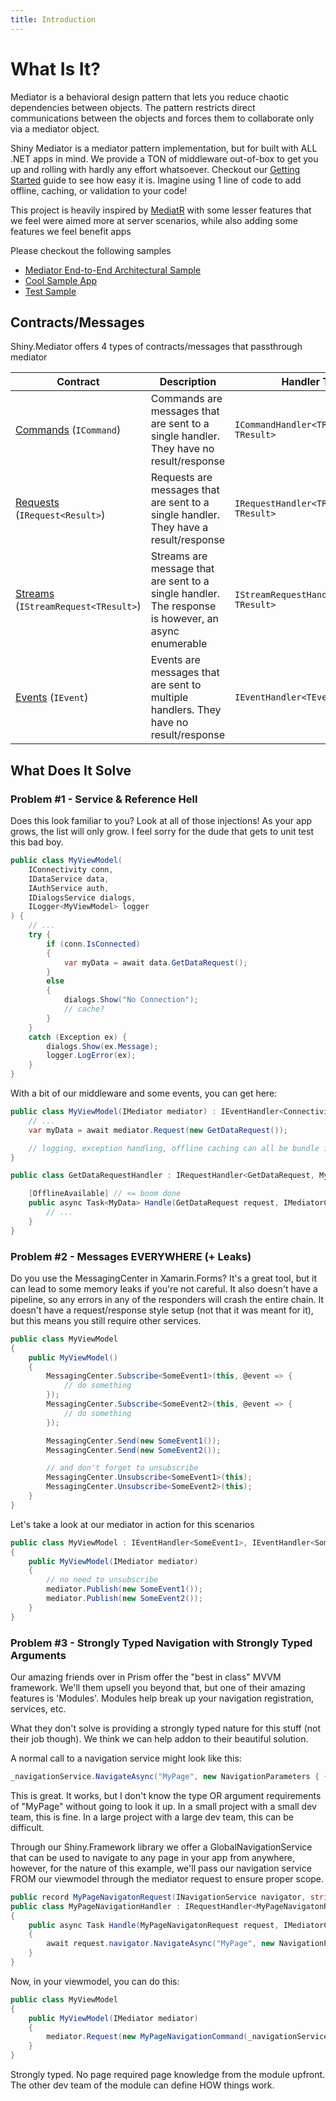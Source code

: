 ```yaml
---
title: Introduction
---
```



# What Is It?

Mediator is a behavioral design pattern that lets you reduce chaotic dependencies between objects. The pattern restricts direct communications between the objects and forces them to collaborate only via a mediator object.

Shiny Mediator <NugetBadge name="Shiny.Mediator" /> is a mediator pattern implementation, but for built with ALL .NET apps in mind.  We provide a TON of middleware out-of-box to get you up and rolling with
hardly any effort whatsoever.  Checkout our [Getting Started](/mediator/getting-started) guide to see how easy it is.  Imagine using 1 line of code to add offline, caching, or validation to your code!

This project is heavily inspired by [MediatR](https://github.com/jbogard/mediatr) with some lesser features that we feel
were aimed more at server scenarios, while also adding some features we feel benefit apps

Please checkout the following samples
- [Mediator End-to-End Architectural Sample](https://github.com/shinyorg/mediatorsample)
- [Cool Sample App](https://github.com/shinyorg/wonderland)
- [Test Sample](https://github.com/shinyorg/mediator/tree/main/samples)

## Contracts/Messages

Shiny.Mediator offers 4 types of contracts/messages that passthrough mediator

|Contract|Description|Handler Type|Middleware Type|
|--------|-----------|------------|---------------|
|[Commands](/mediator/commands) (`ICommand`)|Commands are messages that are sent to a single handler.  They have no result/response|`ICommandHandler<TRequest, TResult>`|`ICommandMiddleware<TRequest, TResult>`|
|[Requests](/mediator/requests) (`IRequest<Result>`)|Requests are messages that are sent to a single handler.  They have a result/response|`IRequestHandler<TRequest, TResult>`|`IRequestMiddleware<TRequest, TResult>`|
|[Streams](/mediator/streams) (`IStreamRequest<TResult>`)|Streams are message that are sent to a single handler.  The response is however, an async enumerable|`IStreamRequestHandler<TRequest, TResult>`|`IStreamRequestMiddleware<TRequest, TResult>`|
|[Events](/mediator/events) (`IEvent`)|Events are messages that are sent to multiple handlers.  They have no result/response|`IEventHandler<TEvent>`|`IEventMiddleware<TEvent>`|


<MediatorNapkin />

## What Does It Solve

### Problem #1 - Service & Reference Hell

Does this look familiar to you?  Look at all of those injections!  As your app grows, the list will only grow.  I feel sorry for the dude that gets to unit test this bad boy.

```csharp
public class MyViewModel(
    IConnectivity conn,
    IDataService data,
    IAuthService auth,
    IDialogsService dialogs,
    ILogger<MyViewModel> logger
) {
    // ...
    try {
        if (conn.IsConnected) 
        {
            var myData = await data.GetDataRequest();
        }
        else 
        {
            dialogs.Show("No Connection");
            // cache?
        }
    }
    catch (Exception ex) {
        dialogs.Show(ex.Message);
        logger.LogError(ex);
    }
}
```

With a bit of our middleware and some events, you can get here:

```csharp
public class MyViewModel(IMediator mediator) : IEventHandler<ConnectivityChangedEvent>, IEventHandler<AuthChangedEvent> {
    // ...
    var myData = await mediator.Request(new GetDataRequest());

    // logging, exception handling, offline caching can all be bundle into one nice clean call without the need for coupling
}

public class GetDataRequestHandler : IRequestHandler<GetDataRequest, MyData> {

    [OfflineAvailable] // <= boom done
    public async Task<MyData> Handle(GetDataRequest request, IMediatorContext context, CancellationToken cancellationToken) {
        // ...
    }
}
```

### Problem #2 - Messages EVERYWHERE (+ Leaks)

Do you use the MessagingCenter in Xamarin.Forms?  It's a great tool, but it can lead to some memory leaks if you're not careful.  It also doesn't have
a pipeline, so any errors in any of the responders will crash the entire chain.  It doesn't have a request/response style setup (not that it was meant for it), but 
this means you still require other services.

```csharp
public class MyViewModel
{
    public MyViewModel()
    {
        MessagingCenter.Subscribe<SomeEvent1>(this, @event => {
            // do something
        });
        MessagingCenter.Subscribe<SomeEvent2>(this, @event => {
            // do something
        });

        MessagingCenter.Send(new SomeEvent1());
        MessagingCenter.Send(new SomeEvent2());

        // and don't forget to unsubscribe
        MessagingCenter.Unsubscribe<SomeEvent1>(this);
        MessagingCenter.Unsubscribe<SomeEvent2>(this);
    }
}
```

Let's take a look at our mediator in action for this scenarios

```csharp
public class MyViewModel : IEventHandler<SomeEvent1>, IEventHandler<SomeEvent2>
{
    public MyViewModel(IMediator mediator)
    {
        // no need to unsubscribe
        mediator.Publish(new SomeEvent1());
        mediator.Publish(new SomeEvent2());
    }
}
```


### Problem #3 - Strongly Typed Navigation with Strongly Typed Arguments

Our amazing friends over in Prism offer the "best in class" MVVM framework.  We'll them upsell you beyond that, but one
of their amazing features is 'Modules'.  Modules help break up your navigation registration, services, etc.  

What they don't solve is providing a strongly typed nature for this stuff (not their job though).  We think we can help
addon to their beautiful solution.

A normal call to a navigation service might look like this:

```csharp
_navigationService.NavigateAsync("MyPage", new NavigationParameters { { "MyArg", "MyValue" } });
```

This is great.  It works, but I don't know the type OR argument requirements of "MyPage" without going to look it up.  In a small project
with a small dev team, this is fine.  In a large project with a large dev team, this can be difficult.

Through our Shiny.Framework library we offer a GlobalNavigationService that can be used to navigate to any page in your app from anywhere, however,
for the nature of this example, we'll pass our navigation service FROM our viewmodel through the mediator request to ensure proper scope.


```csharp
public record MyPageNavigatonRequest(INavigationService navigator, string MyArg) : IRequest;
public class MyPageNavigationHandler : IRequestHandler<MyPageNavigatonRequest>
{
    public async Task Handle(MyPageNavigatonRequest request, IMediatorContext context, CancellationToken cancellationToken)
    {
        await request.navigator.NavigateAsync("MyPage", new NavigationParameters { { "MyArg", request.MyArg } });
    }
}
```

Now, in your viewmodel, you can do this:

```csharp
public class MyViewModel
{
    public MyViewModel(IMediator mediator)
    {
        mediator.Request(new MyPageNavigationCommand(_navigationService, "MyValue"));
    }
}
```

Strongly typed.  No page required page knowledge from the module upfront.  The other dev team of the module can define HOW things work.
